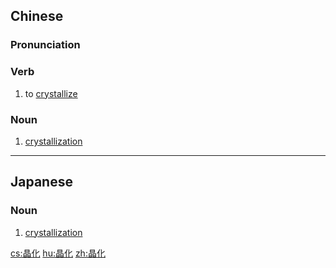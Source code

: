 ==Chinese==
{{zh-forms}}

===Pronunciation===
{{zh-pron
|m=jīnghuà
|cat=v,n
}}

===Verb===
{{zh-verb}}

# to [[crystallize]]

===Noun===
{{zh-noun}}

# [[crystallization]]

----

==Japanese==
{{ja-kanjitab|しょう|か|yomi=o}}

===Noun===
{{ja-noun|しょうか}}

# [[crystallization]]

[[cs:晶化]]
[[hu:晶化]]
[[zh:晶化]]